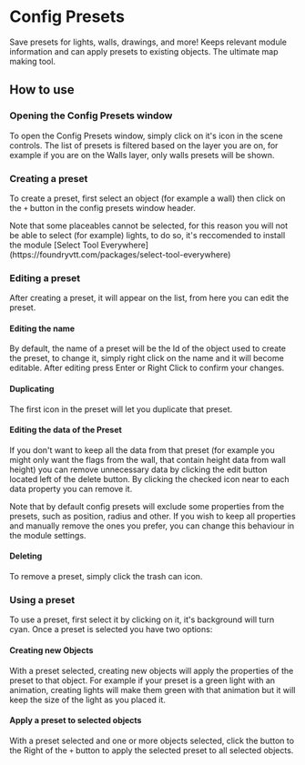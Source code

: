 
# Config Presets

Save presets for lights, walls, drawings, and more\! Keeps relevant
module information and can apply presets to existing objects. The
ultimate map making tool.

## How to use
<ImageButBetter src="/public/images/Config-Presets/Cpopen.png" alt="Config Presets button" width={2000} height={2000} className={styles.wikiimage}/>

### Opening the Config Presets window

To open the Config Presets window, simply click on it's icon in the
scene controls. The list of presets is filtered based on the layer you
are on, for example if you are on the Walls layer, only walls presets
will be shown.

### Creating a preset

To create a preset, first select an object (for example a wall) then click on the
`+` button in the config presets window header.

<ImageButBetter src="/public/images/Config-Presets/Cpwindow.png" alt="Config Presets Window" width={2000} height={2000} className={styles.wikiimage}/>
Note that some placeables cannot be selected, for this reason you will
not be able to select (for example) lights, to do so, it's reccomended
to install the module [Select Tool
Everywhere](https://foundryvtt.com/packages/select-tool-everywhere)

### Editing a preset

After creating a preset, it will appear on the list, from here you can
edit the preset.

#### Editing the name

By default, the name of a preset will be the Id of the object used to
create the preset, to change it, simply right click on the name and it
will become editable. After editing press Enter or Right Click to
confirm your changes.

#### Duplicating

The first icon in the preset will let you duplicate that preset.
<ImageButBetter src="/public/images/Config-Presets/Cppresetedit.png" alt="Editing a Preset" width={2000} height={2000} className={styles.wikiimage}/>


#### Editing the data of the Preset

If you don't want to keep all the data from that preset (for example you might only want the flags from the wall, that contain height data from wall height) you can remove unnecessary data by clicking the edit button
located left of the delete button. By clicking the checked icon near to each data property you can remove it.

Note that by default config presets will exclude some properties from
the presets, such as position, radius and other. If you wish to keep all
properties and manually remove the ones you prefer, you can change this
behaviour in the module settings.

#### Deleting

To remove a preset, simply click the trash can icon. 
<ImageButBetter src="/public/images/Config-Presets/Cpselectpreset.png" alt="Selecting a Preset" width={2000} height={2000} className={styles.wikiimage}/>


### Using a preset

To use a preset, first select it by clicking on it, it's background will
turn cyan. Once a preset is selected you have two options:

#### Creating new Objects

With a preset selected, creating new objects will apply the properties
of the preset to that object. For example if your preset is a green
light with an animation, creating lights will make them green with that
animation but it will keep the size of the light as you placed it.

#### Apply a preset to selected objects

With a preset selected and one or more objects selected, click the
button to the Right of the `+` button to apply the selected preset to
all selected objects.
